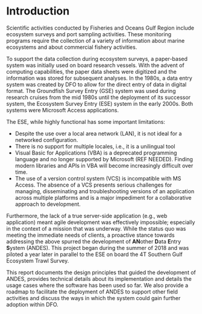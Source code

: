 # Introduction {#sec:introduction}
Scientific activities conducted by Fisheries and Oceans Gulf Region include ecosystem surveys and port sampling activities. These monitoring programs require the collection of a variety of information about marine ecosystems and about commercial fishery activities.

To support the data collection during ecosystem surveys, a paper-based system was initially used on board research vessels. With the advent of computing capabilities, the paper data sheets were digitized and the information was stored for subsequent analyses. In the 1980s, a data entry system was created by DFO to allow for the direct entry of data in digital format. The Groundfish Survey Entry (GSE) system was used during research cruises from the mid 1980s until the deployment of its successor system, the Ecosystem Survey Entry (ESE) system in the early 2000s. Both systems were Microsoft Access applications.

The ESE, while highly functional has some important limitations:

- Despite the use over a local area network (LAN), it is not ideal for a networked configuration.
- There is no support for multiple locales, i.e., it is a unilingual tool
- Visual Basic for Applications (VBA) is a deprecated programming language and no longer supported by Microsoft (REF NEEDED). Finding modern libraries and APIs in VBA will become increasingly difficult over time.
- The use of a version control system (VCS) is incompatible with MS Access. The absence of a VCS presents serious challenges for managing, disseminating and troubleshooting versions of an application across multiple platforms and is a major impediment for a collaborative approach to development.

Furthermore, the lack of a true server-side application (e.g., web application) meant agile development was effectively impossible; especially in the context of a mission that was underway. While the status quo was meeting the immediate needs of clients, a proactive stance towards addressing the above spurred the development of **AN**other **D**ata **E**ntry **S**ystem (ANDES). This project began during the summer of 2018 and was piloted a year later in parallel to the ESE on board the 4T Southern Gulf Ecosystem Trawl Survey.

This report documents the design principles that guided the development of ANDES, provides technical details about its implementation and details the usage cases where the software has been used so far. We also provide a roadmap to facilitate the deployment of ANDES to support other field activities and discuss the ways in which the system could gain further adoption within DFO.
